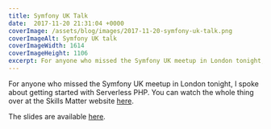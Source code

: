 ```yaml
---
title: Symfony UK Talk
date:  2017-11-20 21:31:04 +0000
coverImage: /assets/blog/images/2017-11-20-symfony-uk-talk.png
coverImageAlt: Symfony UK talk
coverImageWidth: 1614
coverImageHeight: 1106
excerpt: For anyone who missed the Symfony UK meetup in London tonight, I spoke about getting started with Serverless PHP.
---
```


For anyone who missed the Symfony UK meetup in London tonight, I spoke about
getting started with Serverless PHP.  You can watch the whole thing over at the
Skills Matter website [here][skillscast].

The slides are available [here][slides].

[skillscast]: https://skillsmatter.com/skillscasts/11236-symfony-uk-november#video
[slides]: https://www.slideshare.net/AndrewRaines2/getting-started-with-serverless-php

